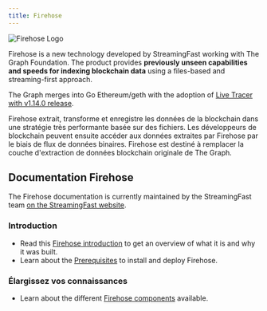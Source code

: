 ```yaml
---
title: Firehose
---
```


![Firehose Logo](/img/firehose-logo.png)

Firehose is a new technology developed by StreamingFast working with The Graph Foundation. The product provides **previously unseen capabilities and speeds for indexing blockchain data** using a files-based and streaming-first approach.

The Graph merges into Go Ethereum/geth with the adoption of [Live Tracer with v1.14.0 release](https://github.com/ethereum/go-ethereum/releases/tag/v1.14.0).

Firehose extrait, transforme et enregistre les données de la blockchain dans une stratégie très performante basée sur des fichiers. Les développeurs de blockchain peuvent ensuite accéder aux données extraites par Firehose par le biais de flux de données binaires. Firehose est destiné à remplacer la couche d'extraction de données blockchain originale de The Graph.

## Documentation Firehose

The Firehose documentation is currently maintained by the StreamingFast team [on the StreamingFast website](https://firehose.streamingfast.io/).

### Introduction

- Read this [Firehose introduction](https://firehose.streamingfast.io/introduction/firehose-overview) to get an overview of what it is and why it was built.
- Learn about the [Prerequisites](https://firehose.streamingfast.io/introduction/prerequisites) to install and deploy Firehose.

### Élargissez vos connaissances

- Learn about the different [Firehose components](https://firehose.streamingfast.io/architecture/components) available.
